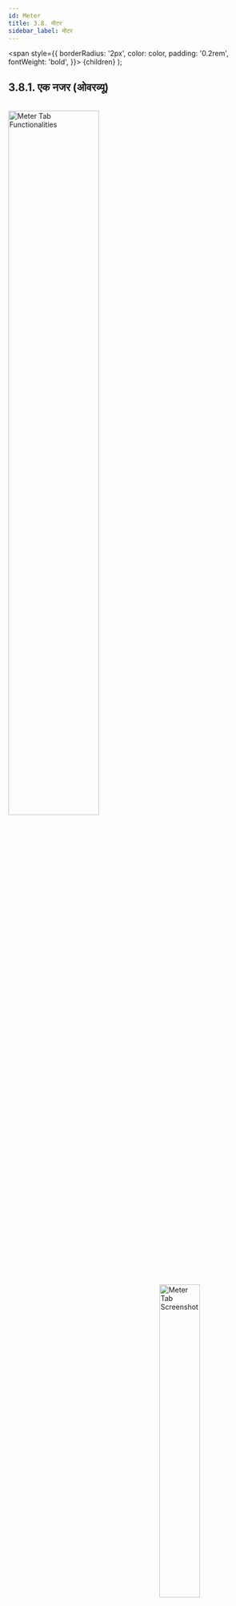 ```yaml
---
id: Meter
title: 3.8. मीटर
sidebar_label: मीटर
---
```


  <span
    style={{
      borderRadius: '2px',
      color: color,
      padding: '0.2rem',
      fontWeight: 'bold',
    }}>
    {children}
  </span>
);


## 3.8.1. एक नजर (ओवरव्यू)

<br clear="right"/>
<img align="left" src={useBaseUrl("img/scrnshts/3.8.1_1_MeterFunctionalities.svg")} alt="Meter Tab Functionalities" width="60%"/>
<img align="right" src={useBaseUrl("img/scrnshts/3.8.1_2_MeterTabScrSht.png")} alt="Meter Tab Screenshot" width="40%"/>

<br clear="both"/> 

## 3.8.2. मीटर बदलना
**फंक्शनलिटी**
* यूज़र ग्राहक के बिजली मीटर को बदलने का अनुरोध कर सकता है

**मुख्य-मुख्य यूज़र**
<table>
  <tr>
    <th>पदनाम</th>
    <th>मुख्य प्रयोजन</th>
    <th>उपयोग के उदाहरण</th>
  </tr>
  <tr>
    <td>समूह प्रभारी</td>
    <td>ग्राहक का मीटर बदलने का अनुरोध करना</td>
    <td>खराब मीटर का विवरण दर्ज करना और उसे बंद करना</td>
  </tr>
  <tr>
    <td>राज्य प्रभारी</td>
    <td>समूह प्रभारी के समान</td>
    <td>समूह प्रभारी के समान</td>
  </tr>
</table>


**ज के डिटेल**

<br clear="right"/>
<img align="left" src={useBaseUrl("img/scrnshts/3.8.2_ChangeMeter.png")} alt="Change Metert" width="45%"/>
<br></br>

![Data Entry](/img/scrnshts/App_DataEntry.png)
1.   **ग्राहक जानकारी** इनपुट होने के लिए
2.   **मीटर की जानकारी** स्वचालित रूप से पॉप्युलेट होगी, साथ ही नए मीटर का चयन करने का विकल्प
3.   **समीक्षा** प्रक्रिया को पूरा करने के लिए टैप किया गया

<br clear="both"/>

<!-- ![Change Metert](./assets/3.97_ChangeMeter.png) -->


## 3.8.3. रिलीज़ न किए गए मीटर
**फंक्शनलिटी**
* पता लगता है कि कितने मीटर बदले जा चुके हैं और कितने बदलने का कार्य पेंडिंग है 
* ये मीटर निकाले जाने हैं क्योंकि ये खराब हैं या ग्राहक ने जितना भुगतान किया था, वह पूरा हो गया है
* मीटर या तो गोदाम में ले जाया जाता है या किसी अन्य ग्राहक को असाइन कर दिया जाता है

**मुख्य-मुख्य यूज़र**
<table>
  <tr>
    <th>पदनाम</th>
    <th>मुख्य प्रयोजन</th>
    <th>उपयोग के उदाहरण</th>
  </tr>
  <tr>
    <td>समूह प्रभारी</td>
    <td>मीटर बदलने के पेंडिंग रहे अनुरोध देखना और फील्ड एजेंटों को असाइन करना</td>
    <td>उस एजेंट से संपर्क करना, जिसे मीटर बदलने का कार्य असाइन किया गया हो</td>
  </tr>
  <tr>
    <td>राज्य प्रभारी</td>
    <td>मीटर बदलने का  अनुरोध देखना और अनुरोध पूरा होने की सूचना देना</td>
    <td>चेक करना कि मीटर बदलने के कितने असाइनमेन्ट पेंडिंग हैं</td>
  </tr>
</table>


**ज के डिटेल**

इस पेज में निम्नलिखित टैब हैं -

| विचाराधीन | समीक्षा | पूरे किए गए |
|---|---|---|
| लंबित मीटर अनुरोधों को देखें, एजेंट को असाइन करें और पूरा किया गया चिह्न | पूर्ण मीटर अनुरोधों की सूची | ऐतिहासिक पूर्ण और स्वीकृत मीटर अनुरोधों की सूची |


### 3.8.3.1. पेंडिंग टैब

<br clear="right"/>
<img align="left" src={useBaseUrl("img/scrnshts/3.8.3.1_PendingTab.png")} alt="Pending Tab" width="45%"/>


1.  **नेविगेशन बार** वर्तमान टैब को इंगित करता है और टैप या स्वाइप करके स्विच करने की अनुमति देता है
![Left Right Nav](/img/scrnshts/App_LeftRightNav.png)
2.   **लंबित मीटर सूची** प्रत्येक मीटर पर जानकारी के साथ। एजेंटों को उनके नामों पर टैप करके बुलाया जा सकता है
3.   **टास्क बटन** का उपयोग फील्ड एजेंटों को कार्य आवंटित करने और मीटर के नए स्थान को पंजीकृत करने के लिए किया जाता है

The task can be either reassigned to a different agent or executed (processed) towards reviewing on completion

<br clear="both"/>

<!-- ![Pending Tab](./assets/3.98_PendingTab.png) -->

### 3.8.3.2. रिव्यू टैब

<br clear="right"/>
<img align="left" src={useBaseUrl("img/scrnshts/3.8.3.2_ReviewTab.png")} alt="Review Tab" width="45%"/>

1.  **नेविगेशन बार** वर्तमान टैब को इंगित करता है और टैप या स्वाइप करके स्विच करने की अनुमति देता है
![Left Right Nav](/img/scrnshts/App_LeftRightNav.png)
2.   **समीक्षा मीटर सूची** प्रत्येक पूर्ण मीटर गतिविधि की जानकारी के साथ जो कि समीक्षा लंबित है
3.   **टास्क बटन** पूर्ण कार्यों की पुष्टि करने के लिए उपयोग किया जाता है

<br clear="both"/>

<!-- ![Review Tab](./assets/3.99_ReviewTab.png) -->

### 3.8.3.3. कम्प्लिटेड टैब

<br clear="right"/>
<img align="left" src={useBaseUrl("img/scrnshts/3.8.3.3_CompletedTab.png")} alt="Completed Tab" width="45%"/>
<br></br>

1.  **नेविगेशन बार** वर्तमान टैब को इंगित करता है और टैप या स्वाइप करके स्विच करने की अनुमति देता है
![Left Right Nav](/img/scrnshts/App_LeftRightNav.png)
2.   ** जारी की गई मीटर सूची ** प्रत्येक पूर्ण मीटर रिलीज गतिविधि की जानकारी के साथ
3.   ** फ़िल्टर बार ** संयंत्र और समय अंतराल द्वारा परिणाम संकीर्ण करने के लिए

<br clear="both"/>

<!-- ![Completed Tab](./assets/3.100_CompletedTab.png) -->



## 3.8.4. स्मार्ट मीटर स्टेटस
**फंक्शनलिटी**
* स्मार्ट स्मार्ट मीटर के डेटा तक सीमित पहुँच मिलती है
* इससे यूज़र दूर से (रिमोटली) मीटर चालू और बंद कर सकता है
* अधिक जानकारी के लिए सेक्शन 3.4.5 देखें


## 3.8.5. स्मार्ट फीडर स्टेटस
**फंक्शनलिटी**
* स्मार्ट फीडर सेक्शन में यूज़र स्मार्ट फीडर को एप्प के जरिए रि-सेट कर सकता है या कन्फिगरेशन बदल सकता है

**मुख्य-मुख्य यूज़र**
<table>
  <tr>
    <th>पदनाम</th>
    <th>मुख्य प्रयोजन</th>
    <th>उपयोग के उदाहरण</th>
  </tr>
  <tr>
    <td>समूह प्रभारी</td>
    <td>किसी निश्चित फीडर के सभी ग्राहकों के मीटर की स्थिति नियंत्रित करना</td>
    <td>कोई तकनीकी इमरजेंसी आ जाने पर बड़ी संख्या में मीटर बंद करना</td>
  </tr>
  <tr>
    <td>राज्य प्रभारी</td>
    <td>समूह प्रभारी के समान</td>
    <td>उस ग्राहक का मीटर बंद करना जिसके खराब उपकरणों का पूरे वितरण नेटवर्क पर असर पड़ रहा हो</td>
  </tr>
</table>


**ज के डिटेल**

<br clear="right"/>
<img align="left" src={useBaseUrl("img/scrnshts/3.8.5_1_SparkFeederStatus.png")} alt="Smart Feeder Status" width="45%"/>
<br></br>

1.   **विवरण दर्ज करें** संयंत्र और फीडर संख्या के लिए
2.   **सबमिट करें** अगले पृष्ठ पर जारी रखने के लिए

ध्यान दें कि प्लांट के चयन के बाद फीडर एंट्री टैब केवल दिखाएगा

<br clear="both"/>
<br clear="right"/>
<img align="left" src={useBaseUrl("img/scrnshts/3.8.5_2_SparkFeederStatus.png")} alt="Smart Feeder Status" width="45%"/>
<br></br><br></br><br></br> 

1.  **फीडर सूचना** दिखाई गई
2.  **मीटर स्थिति** के बीच चुना जा सकता है:
    * बंद
    * चालू
    * ऑटो

उपयोगकर्ता रीसेट बटन टैप करके अपनी डिफ़ॉल्ट स्थिति में मीटर को रीसेट भी कर सकता है

<br clear="both"/>


<!-- ![Feeder Meter Reset](./assets/3.101_FeederMeterReset.png)

![Feeder Meter Reset](./assets/3.102_FeederMeterReset2.png) -->


## 3.8.6. मीटर रीडिंग
**फंक्शनलिटी**
* मीटर रीडिंग सेक्शन बिजली के मीटर की रीडिंग दिखाता है, जिसकी हर प्लांट में जरूरत पड़ती है

**मुख्य-मुख्य यूज़र**
<table>
  <tr>
    <th>पदनाम</th>
    <th>मुख्य प्रयोजन</th>
    <th>उपयोग के उदाहरण</th>
  </tr>
  <tr>
    <td>टेक्निशन</td>
    <td>देखना कि किस ग्राहक के मीटर की रीडिंग लेना है</td>
    <td>प्लान करना कि महीना खत्म होने के पहले किन-किन ग्राहकों के पास जाना है</td>
  </tr>
  <tr>
    <td>सीएसए</td>
    <td>टेक्निशन के समान</td>
    <td>टेक्निशन के समान</td>
  </tr>
  <tr>
    <td>समूह प्रभारी</td>
    <td>चेक करना कि कितने मीटर की रीडिंग पेंडिंग है</td>
    <td>मीटर रीडिंग के बचे हुए कार्य की याद दिलाने के लिए फील्ड एजेंटों से संपर्क करना</td>
  </tr>
  <tr>
    <td>राज्य प्रभारी</td>
    <td>समूह प्रभारी के समान</td>
    <td>समूह प्रभारी के समान</td>
  </tr>
</table>


**ज के डिटेल**

<br clear="right"/>
<img align="left" src={useBaseUrl("img/scrnshts/3.8.6_1_MeterReading.png")} alt="Meter Reading" width="45%"/>
<br></br>

1.  **प्लांट की सूची**, प्रत्येक संयंत्र में मैन्युअल रूप से पढ़ने वाले मीटरों की संख्या के साथ, और मीटर की संख्या अभी भी लंबित पठन है
2.   **ग्रीन पंक्तियाँ** क्लस्टर के लिए डेटा एकत्र करता है
3.   **कुल बार** सभी प्लांट पर समुच्चय

किसी विशेष प्लांट का दोहन उपयोगकर्ता को लंबित मीटरों की एक सूची दिखाता है, जैसा कि अगले स्क्रीनशॉट में दिखाया गया है (ध्यान दें कि यह कार्यक्षमता महीने के 24 वें दिन के बाद ही उपलब्ध है)

<br clear="both"/>
<br clear="right"/>
<img align="left" src={useBaseUrl("img/scrnshts/3.8.6_2_MeterReading.png")} alt="Meter Reading" width="45%"/>
<br></br><br></br><br></br> 

1.  **सर्च आइकन** उपयोगकर्ता को एक संयंत्र में सूचीबद्ध उपभोक्ताओं को अलग करने की अनुमति देता है
2.  **उपभोक्ता सूची** पिछले रीडिंग मानों और खपत इकाइयों के संदर्भ में एजेंट को उपभोक्ता उपभोग इतिहास की समीक्षा करने में सक्षम बनाता है

<br clear="both"/>


<!-- ![Meter Reading](./assets/3.103_MeterReading1.png)

![Meter Reading](./assets/3.104_MeterReading2.png) -->


## 3.8.7. मीटर रीडिंग रिव्यू
**फंक्शनलिटी**
* मीटर रीडिंग रिव्यू सेक्शन दिखाता है कि हर प्लांट में कितने मीटर रीडिंग रिव्यू पेंडिंग हैं
* मीटर रीडिंग का कार्य एजेंट महीने की शुरुआत या आखिर में करते हैं। जिन घरों में स्मार्ट मीटर नहीं लगे हैं, उनकी बिजली की खपत रिकॉर्ड करने के लिए यह कार्य किया जाता है

**मुख्य-मुख्य यूज़र**
<table>
  <tr>
    <th>पदनाम</th>
    <th>मुख्य प्रयोजन</th>
    <th>उपयोग के उदाहरण</th>
  </tr>
  <tr>
    <td>सीएसए</td>
    <td>गिनती करना कि कितने उपभोक्ताओं की मीटर रीडिंग बाकी है</td>
    <td>गिनती करना कि महीने में कितनी रीडिंग रिव्यू पूरी की गई</td>
  </tr>
  <tr>
    <td>समूह प्रभारी</td>
    <td>जिन उपभोक्ताओं की मीटर रीडिंग पेंडिंग है, उनका रिव्यू करना </td>
    <td>गिनती करना कि समूह में कितने रिव्यू बाकी है</td>
  </tr>
  <tr>
    <td>राज्य प्रभारी</td>
    <td>समूह प्रभारी के समान</td>
    <td>गिनती करना कि किसी प्लांट के कितने रिव्यू बाकी है</td>
  </tr>
</table>


**ज के डिटेल**

<br clear="right"/>
<img align="left" src={useBaseUrl("img/scrnshts/3.8.7_MeterReadingApproval.png")} alt="Meter Reading Approval" width="45%"/>
<br></br><br></br><br></br> 

1.  **मीटर रीडिंग स्वीकृतियां** एक सारणीबद्ध कॉलम में दी गई हैं, जिसमें प्रासंगिक डेटा दिए गए हैं
2.  **ग्रीन पंक्तियाँ** प्रत्येक क्लस्टर के लिए डेटा का प्रतिनिधित्व करती हैं जो वे प्रतिनिधित्व करते हैं
3.  ** कुल बार ** स्तंभ डेटा एकत्र करता है

किसी विशेष संयंत्र पर टैप करने से उपयोगकर्ता को एक कार्यक्षमता मिलेगी जो कि हर महीने की 24 तारीख के बाद उपलब्ध होती है

<br clear="both"/>


<!-- ![Meter Reading Approval](./assets/3.105_MeterReadingApproval.png) -->

## 3.8.8. टर्म्स स्टेटस
**फंक्शनलिटी**
* स्मार्ट टर्म्स मीटर डेटा तक पहुँच मिलती है
* यूज़र दूर से (रिमोटली) ग्राहक का मीटर चालू और बंद कर सकता है

**मुख्य-मुख्य यूज़र**
<table>
  <tr>
    <th>पदनाम</th>
    <th>मुख्य प्रयोजन</th>
    <th>उपयोग के उदाहरण</th>
  </tr>
  <tr>
    <td>ऑपरेटर</td>
    <td>ग्राहक के मीटर के बारे में जानकारी प्राप्त करना और उसका मीटर नियंत्रित करना</td>
    <td>पड़ताल करना कि ग्राहक का मीटर बंद (ट्रिप ऑफ) क्यों हुआ है, उदाहरण के लिए डिएक्टिवेटेड</td>
  </tr>
  <tr>
    <td>टेक्निशन</td>
    <td>ऑपरेटर के समान</td>
    <td>मीटर चालू या बंद करना</td>
  </tr>
  <tr>
    <td>सीएसए</td>
    <td>ऑपरेटर के समान</td>
    <td>टेक्निशन के समान</td>
  </tr>
  <tr>
    <td>समूह प्रभारी</td>
    <td>ऑपरेटर के समान</td>
    <td>टेक्निशन के समान</td>
  </tr>
  <tr>
    <td>राज्य प्रभारी</td>
    <td>ऑपरेटर के समान</td>
    <td>टेक्निशन के समान</td>
  </tr>
</table>

**ज के डिटेल**

<br clear="right"/>
<img align="left" src={useBaseUrl("img/scrnshts/3.8.8_1_TermsStatus.png")} alt="TERMS Consumer" width="45%"/>
<br></br><br></br><br></br> 

1.  **प्लांट का चयन** ग्राहक की सूची दिखाने के लिए किया जाना चाहिए
2.  **ग्राहक की सूची** एक विशेष संयंत्र की
    * <Highlight color="#FF0000">लाल</Highlight> -—निष्क्रिय ग्राहक
    * <Highlight color="#008000">हरा</Highlight> — सक्रिय ग्राहक
3.  **खोज चिह्न** का उपयोग उपभोक्ता सूची को नाम या मीटर संख्या में टाइप करके फ़िल्टर करने के लिए किया जाता है

ग्राहक के मीटर को उस मीटर के मीटर नियंत्रण पृष्ठ पर पुनर्निर्देशित करना, जो अगले स्क्रीनशॉट में दिखाया गया है

<br clear="both"/>
<br clear="right"/>
<img align="left" src={useBaseUrl("img/scrnshts/3.8.8_2_TermsStatus.png")} alt="TERMS Reset" width="45%"/>
<br></br><br></br><br></br> 

1.   **ग्राहक सूचना** ग्राहक और निर्दिष्ट TERMS मीटर पर प्रासंगिक जानकारी प्रदान करता है
2.   **मीटर स्थिति** को चालू, बंद या रीसेट बटन पर टैप करके बदला जा सकता है

<br clear="both"/>


<!-- ![TERMS Consumer](./assets/3.106_TermsConsumer.png)

![TERMS Reset](./assets/3.107_TermsReset.png) -->


## 3.8.9. बैटरी मेन्टेनेन्स
**फंक्शनलिटी**
* बैटरी मेन्टेनेन्स सेक्शन से हर प्लांट के बैटरी बैंक का विवरण मिलता है 
* इससे यूज़र बैटरी पैक को चालू या बंद कर सकता है

**मुख्य-मुख्य यूज़र**
<table>
  <tr>
    <th>पदनाम</th>
    <th>मुख्य प्रयोजन</th>
    <th>उपयोग के उदाहरण</th>
  </tr>
  <tr>
    <td>टेक्निशन</td>
    <td>बैटरी बैंक की स्थिति बदलना</td>
    <td>प्लांट की बैटरी को चालू या बंद करना</td>
  </tr>
  <tr>
    <td>समूह प्रभारी</td>
    <td>टेक्निशन के समान</td>
    <td>टेक्निशन के समान</td>
  </tr>
  <tr>
    <td>राज्य प्रभारी</td>
    <td>चेक करना कि सभी बैटरी ऑनलाइन हैं</td>
    <td>हर प्लांट में उपलब्ध बैटरी पैक की संख्या के बारे में रिपोर्ट तैयार करना</td>
  </tr>
</table>

**ज के डिटेल**

<br clear="right"/>
<img align="left" src={useBaseUrl("img/scrnshts/3.8.9_1_BatteryMaintenance.png")} alt="Battery Bank Voltage Activity" width="45%"/>
<br></br><br></br>

1.  **सर्च आइकन** का उपयोग प्लांट की सूची को दिखाने के लिए किया जा सकता है
2.   **फ़िल्टर बार** एक विशेष संयंत्र और समय अवधि का चयन करता है
3.   **प्लांट लिस्ट** प्रत्येक प्लांट की बैटरी स्थिति पर प्रासंगिक जानकारी प्रदर्शित करता है

प्लांट टैब पर टैप करने से उपयोगकर्ता को प्लांट के बैटरी बैंक नियंत्रण पृष्ठ पर पुनः निर्देशित किया जाएगा, जिसे अगले स्क्रीनशॉट में समझाया गया है

<br clear="both"/>
<br clear="right"/>
<img align="left" src={useBaseUrl("img/scrnshts/3.8.9_2_BatteryMaintenance.png")} alt="Battery Bank Specific" width="45%"/>

1.  **बैटरी बैंक की स्थिति** को संयंत्र में बैटरी बैंक को चालू और बंद करने के लिए इस्तेमाल किया जा सकता है

<br clear="both"/>


<!-- ![Battery Bank Voltage Activity](./assets/3.108_BatteryBankVoltageActivity.png)

![Battery Bank Specific](./assets/3.109_BatteryBankSpecific.png) -->
